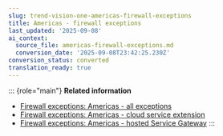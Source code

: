 ```yaml
---
slug: trend-vision-one-americas-firewall-exceptions
title: Americas - firewall exceptions
last_updated: '2025-09-08'
ai_context:
  source_file: americas-firewall-exceptions.md
  conversion_date: '2025-09-08T23:42:25.230Z'
conversion_status: converted
translation_ready: true
---
```


::: {role="main"}
**Related information**

- [Firewall exceptions: Americas - all exceptions](firewall-americas-all-exceptions.mdx)
- [Firewall exceptions: Americas - cloud service extension](firewall-americas-cloud-service.mdx)
- [Firewall exceptions: Americas - hosted Service Gateway](firewall-americas-hosted-service.mdx)
:::
